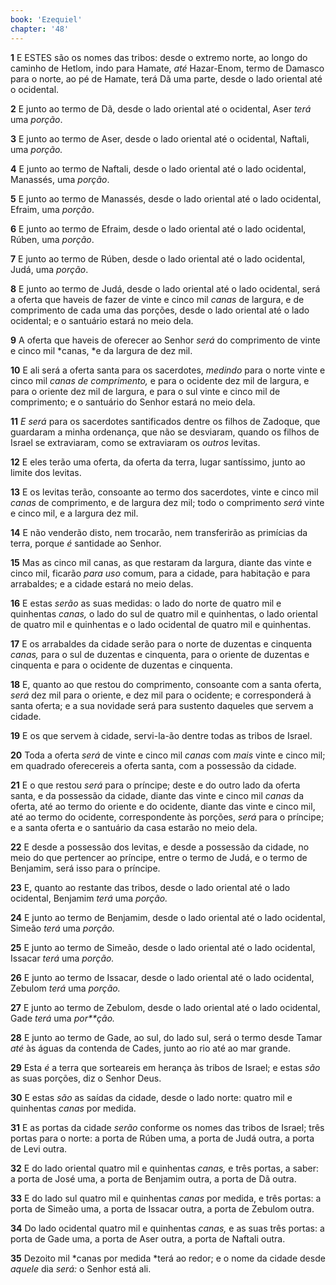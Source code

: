 ```yaml
---
book: 'Ezequiel'
chapter: '48'
---
```


**1** E ESTES são os nomes das tribos: desde o extremo norte, ao longo do caminho de Hetlom, indo para Hamate, _até_ Hazar-Enom, termo de Damasco para o norte, ao pé de Hamate, terá Dã uma parte, desde o lado oriental até o ocidental.

**2** E junto ao termo de Dã, desde o lado oriental até o ocidental, Aser _terá_ uma _porção_.

**3** E junto ao termo de Aser, desde o lado oriental até o ocidental, Naftali, uma _porção._

**4** E junto ao termo de Naftali, desde o lado oriental até o lado ocidental, Manassés, uma _porção_.

**5** E junto ao termo de Manassés, desde o lado oriental até o lado ocidental, Efraim, uma _porção_.

**6** E junto ao termo de Efraim, desde o lado oriental até o lado ocidental, Rúben, uma _porção_.

**7** E junto ao termo de Rúben, desde o lado oriental até o lado ocidental, Judá, uma _porção_.

**8** E junto ao termo de Judá, desde o lado oriental até o lado ocidental, será a oferta que haveis de fazer de vinte e cinco mil _canas_ de largura, e de comprimento de cada uma das porções, desde o lado oriental até o lado ocidental; e o santuário estará no meio dela.

**9** A oferta que haveis de oferecer ao Senhor _será_ do comprimento de vinte e cinco mil *canas, *e da largura de dez mil.

**10** E ali será a oferta santa para os sacerdotes, _medindo_ para o norte vinte e cinco mil _canas de comprimento,_ e para o ocidente dez mil de largura, e para o oriente dez mil de largura, e para o sul vinte e cinco mil de comprimento; e o santuário do Senhor estará no meio dela.

**11** _E será_ para os sacerdotes santificados dentre os filhos de Zadoque, que guardaram a minha ordenança, que não se desviaram, quando os filhos de Israel se extraviaram, como se extraviaram os _outros_ levitas.

**12** E eles terão uma oferta, da oferta da terra, lugar santíssimo, junto ao limite dos levitas.

**13** E os levitas terão, consoante ao termo dos sacerdotes, vinte e cinco mil _canas_ de comprimento, e de largura dez mil; todo o comprimento _será_ vinte e cinco mil, e a largura dez mil.

**14** E não venderão disto, nem trocarão, nem transferirão as primícias da terra, porque _é_ santidade ao Senhor.

**15** Mas as cinco mil canas, as que restaram da largura, diante das vinte e cinco mil, ficarão _para uso_ comum, para a cidade, para habitação e para arrabaldes; e a cidade estará no meio delas.

**16** E estas _serão_ as suas medidas: o lado do norte de quatro mil e quinhentas _canas,_ o lado do sul de quatro mil e quinhentas, o lado oriental de quatro mil e quinhentas e o lado ocidental de quatro mil e quinhentas.

**17** E os arrabaldes da cidade serão para o norte de duzentas e cinquenta _canas,_ para o sul de duzentas e cinquenta, para o oriente de duzentas e cinquenta e para o ocidente de duzentas e cinquenta.

**18** E, quanto ao que restou do comprimento, consoante com a santa oferta, _será_ dez mil para o oriente, e dez mil para o ocidente; e corresponderá à santa oferta; e a sua novidade será para sustento daqueles que servem a cidade.

**19** E os que servem à cidade, servi-la-ão dentre todas as tribos de Israel.

**20** Toda a oferta _será_ de vinte e cinco mil _canas_ com _mais_ vinte e cinco mil; em quadrado oferecereis a oferta santa, com a possessão da cidade.

**21** E o que restou _será_ para o príncipe; deste e do outro lado da oferta santa, e da possessão da cidade, diante das vinte e cinco mil _canas_ da oferta, até ao termo do oriente e do ocidente, diante das vinte e cinco mil, até ao termo do ocidente, correspondente às porções, _será_ para o príncipe; e a santa oferta e o santuário da casa estarão no meio dela.

**22** E desde a possessão dos levitas, e desde a possessão da cidade, no meio do que pertencer ao príncipe, entre o termo de Judá, e o termo de Benjamim, será isso para o príncipe.

**23** E, quanto ao restante das tribos, desde o lado oriental até o lado ocidental, Benjamim _terá_ uma _porção._

**24** E junto ao termo de Benjamim, desde o lado oriental até o lado ocidental, Simeão _terá_ uma _porção._

**25** E junto ao termo de Simeão, desde o lado oriental até o lado ocidental, Issacar _terá_ uma _porção._

**26** E junto ao termo de Issacar, desde o lado oriental até o lado ocidental, Zebulom _terá_ uma _porção._

**27** E junto ao termo de Zebulom, desde o lado oriental até o lado ocidental, Gade _terá_ uma _por\*\*ção._

**28** E junto ao termo de Gade, ao sul, do lado sul, será o termo desde Tamar _até_ às águas da contenda de Cades, junto ao rio até ao mar grande.

**29** Esta _é_ a terra que sorteareis em herança às tribos de Israel; e estas _são_ as suas porções, diz o Senhor Deus.

**30** E estas _são_ as saídas da cidade, desde o lado norte: quatro mil e quinhentas _canas_ por medida.

**31** E as portas da cidade _serão_ conforme os nomes das tribos de Israel; três portas para o norte: a porta de Rúben uma, a porta de Judá outra, a porta de Levi outra.

**32** E do lado oriental quatro mil e quinhentas _canas,_ e três portas, a saber: a porta de José uma, a porta de Benjamim outra, a porta de Dã outra.

**33** E do lado sul quatro mil e quinhentas _canas_ por medida, e três portas: a porta de Simeão uma, a porta de Issacar outra, a porta de Zebulom outra.

**34** Do lado ocidental quatro mil e quinhentas _canas,_ e as suas três portas: a porta de Gade uma, a porta de Aser outra, a porta de Naftali outra.

**35** Dezoito mil *canas por medida *terá ao redor; e o nome da cidade desde _aquele_ dia _será:_ o Senhor está ali.
